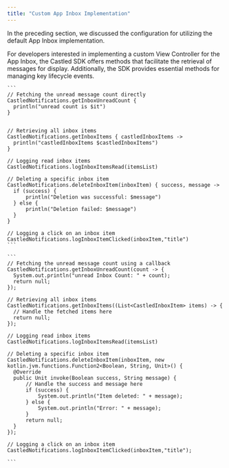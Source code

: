 ```yaml
---
title: "Custom App Inbox Implementation"
---
```


In the preceding section, we discussed the configuration for utilizing the default App Inbox implementation.

For developers interested in implementing a custom View Controller for the App Inbox, the Castled SDK offers methods that facilitate the retrieval of messages for display. Additionally, the SDK provides essential methods for managing key lifecycle events.


<Tabs>
  <Tab title="Kotlin">

    ```
    // Fetching the unread message count directly
    CastledNotifications.getInboxUnreadCount {
      println("unread count is $it")
    }


    // Retrieving all inbox items
    CastledNotifications.getInboxItems { castledInboxItems ->
      println("castledInboxItems $castledInboxItems")
    }

    // Logging read inbox items
    CastledNotifications.logInboxItemsRead(itemsList)

    // Deleting a specific inbox item
    CastledNotifications.deleteInboxItem(inboxItem) { success, message ->
      if (success) {
          println("Deletion was successful: $message")
      } else {
          println("Deletion failed: $message")
      }
    }

    // Logging a click on an inbox item
    CastledNotifications.logInboxItemClicked(inboxItem,"title")
    ```
  </Tab>
  <Tab title="Java">

    ```
    // Fetching the unread message count using a callback
    CastledNotifications.getInboxUnreadCount(count -> {
      System.out.println("unread Inbox Count: " + count);
      return null;
    });

    // Retrieving all inbox items
    CastledNotifications.getInboxItems((List<CastledInboxItem> items) -> {
      // Handle the fetched items here
      return null;
    });

    // Logging read inbox items
    CastledNotifications.logInboxItemsRead(itemsList)

    // Deleting a specific inbox item
    CastledNotifications.deleteInboxItem(inboxItem, new kotlin.jvm.functions.Function2<Boolean, String, Unit>() {
      @Override
      public Unit invoke(Boolean success, String message) {
          // Handle the success and message here
          if (success) {
              System.out.println("Item deleted: " + message);
          } else {
              System.out.println("Error: " + message);
          }
          return null;
      }
    });

    // Logging a click on an inbox item
    CastledNotifications.logInboxItemClicked(inboxItem,"title");

    ```
  </Tab>
</Tabs>



